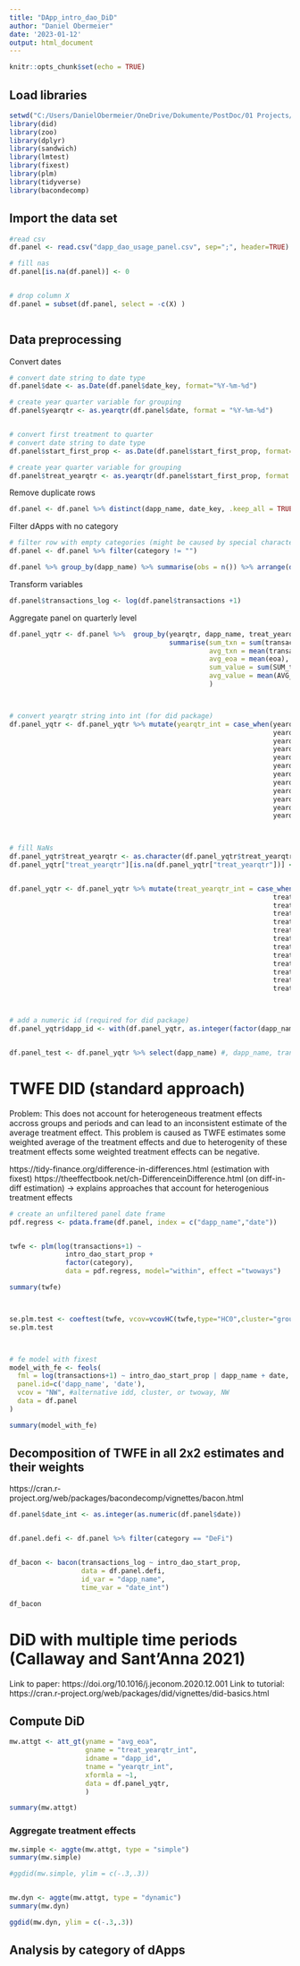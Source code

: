 ```yaml
---
title: "DApp_intro_dao_DiD"
author: "Daniel Obermeier"
date: '2023-01-12'
output: html_document
---
```


```r
knitr::opts_chunk$set(echo = TRUE)
```



## Load libraries
```r


setwd("C:/Users/DanielObermeier/OneDrive/Dokumente/PostDoc/01 Projects/01 Decentralized Governance/Code/DAO research/03_Data_analysis")
library(did)
library(zoo)
library(dplyr)
library(sandwich)
library(lmtest)
library(fixest)
library(plm)
library(tidyverse)
library(bacondecomp)

```


## Import the data set

```r
#read csv
df.panel <- read.csv("dapp_dao_usage_panel.csv", sep=";", header=TRUE)

# fill nas
df.panel[is.na(df.panel)] <- 0


# drop column X 
df.panel = subset(df.panel, select = -c(X) )



```


## Data preprocessing

Convert dates 
```r

# convert date string to date type
df.panel$date <- as.Date(df.panel$date_key, format="%Y-%m-%d")

# create year quarter variable for grouping
df.panel$yearqtr <- as.yearqtr(df.panel$date, format = "%Y-%m-%d")


# convert first treatment to quarter
# convert date string to date type
df.panel$start_first_prop <- as.Date(df.panel$start_first_prop, format="%Y-%m-%d")

# create year quarter variable for grouping
df.panel$treat_yearqtr <- as.yearqtr(df.panel$start_first_prop, format = "%Y-%m-%d")

```


Remove duplicate rows 
```r

df.panel <- df.panel %>% distinct(dapp_name, date_key, .keep_all = TRUE)

```



Filter dApps with no category
```r


# filter row with empty categories (might be caused by special characters)
df.panel <- df.panel %>% filter(category != "")


```

```r

df.panel %>% group_by(dapp_name) %>% summarise(obs = n()) %>% arrange(desc(obs))

```


Transform variables
```r

df.panel$transactions_log <- log(df.panel$transactions +1)

```




Aggregate panel on quarterly level
```r




df.panel_yqtr <- df.panel %>%  group_by(yearqtr, dapp_name, treat_yearqtr, category) %>%
                                        summarise(sum_txn = sum(transactions),
                                                  avg_txn = mean(transactions),
                                                  avg_eoa = mean(eoa),
                                                  sum_value = sum(SUM_txn_value_GWEI),
                                                  avg_value = mean(AVG_txn_value_GWEI),
                                                  )



# convert yearqtr string into int (for did package)
df.panel_yqtr <- df.panel_yqtr %>% mutate(yearqtr_int = case_when(yearqtr == "2020 Q1" ~ 1,
                                                                  yearqtr == "2020 Q2" ~ 2,
                                                                  yearqtr == "2020 Q3" ~ 3,
                                                                  yearqtr == "2020 Q4" ~ 4,
                                                                  yearqtr == "2021 Q1" ~ 5,
                                                                  yearqtr == "2021 Q2" ~ 6,
                                                                  yearqtr == "2021 Q3" ~ 7,
                                                                  yearqtr == "2021 Q4" ~ 8,
                                                                  yearqtr == "2022 Q1" ~ 9,
                                                                  yearqtr == "2022 Q2" ~ 10,
                                                                  yearqtr == "2022 Q3" ~ 11,
                                                                  yearqtr == "2022 Q4" ~ 12))
                                                            


# fill NaNs 
df.panel_yqtr$treat_yearqtr <- as.character(df.panel_yqtr$treat_yearqtr)
df.panel_yqtr["treat_yearqtr"][is.na(df.panel_yqtr["treat_yearqtr"])] <- "empty" # not possible to fill it directly with 0 as case_when requires same type


df.panel_yqtr <- df.panel_yqtr %>% mutate(treat_yearqtr_int = case_when(treat_yearqtr == "empty" ~ 0,
                                                                  treat_yearqtr == "2020 Q1" ~ 1,
                                                                  treat_yearqtr == "2020 Q2" ~ 2,
                                                                  treat_yearqtr == "2020 Q3" ~ 3,
                                                                  treat_yearqtr == "2020 Q4" ~ 4,
                                                                  treat_yearqtr == "2021 Q1" ~ 5,
                                                                  treat_yearqtr == "2021 Q2" ~ 6,
                                                                  treat_yearqtr == "2021 Q3" ~ 7,
                                                                  treat_yearqtr == "2021 Q4" ~ 8,
                                                                  treat_yearqtr == "2022 Q1" ~ 9,
                                                                  treat_yearqtr == "2022 Q2" ~ 10,
                                                                  treat_yearqtr == "2022 Q3" ~ 11,
                                                                  treat_yearqtr == "2022 Q4" ~ 12))



# add a numeric id (required for did package)
df.panel_yqtr$dapp_id <- with(df.panel_yqtr, as.integer(factor(dapp_name, levels = unique(dapp_name))))


df.panel_test <- df.panel_yqtr %>% select(dapp_name) #, dapp_name, transactions, treat_yearqtr_int, category) 

```







# TWFE DID (standard approach)
Problem: This does not account for heterogeneous treatment effects accross groups and periods and can lead to an inconsistent estimate of the average treatment effect. This problem is caused as TWFE estimates some weighted average of the treatment effects and due to heterogenity of these treatment effects some weighted treatment effects can be negative. 


https://tidy-finance.org/difference-in-differences.html (estimation with fixest)
https://theeffectbook.net/ch-DifferenceinDifference.html (on diff-in-diff estimation) -> explains approaches that account for heterogenious treatment effects

```r


# create an unfiltered panel date frame 
pdf.regress <- pdata.frame(df.panel, index = c("dapp_name","date"))



```


```r

twfe <- plm(log(transactions+1) ~ 
              intro_dao_start_prop +
              factor(category),
              data = pdf.regress, model="within", effect ="twoways") 

summary(twfe)



se.plm.test <- coeftest(twfe, vcov=vcovHC(twfe,type="HC0",cluster="group"))
se.plm.test



# fe model with fixest
model_with_fe <- feols(
  fml = log(transactions+1) ~ intro_dao_start_prop | dapp_name + date,
  panel.id=c('dapp_name', 'date'), 
  vcov = "NW", #alternative idd, cluster, or twoway, NW
  data = df.panel
)

summary(model_with_fe)

```



## Decomposition of TWFE in all 2x2 estimates and their weights
https://cran.r-project.org/web/packages/bacondecomp/vignettes/bacon.html
```r



df.panel$date_int <- as.integer(as.numeric(df.panel$date))


df.panel.defi <- df.panel %>% filter(category == "DeFi")


df_bacon <- bacon(transactions_log ~ intro_dao_start_prop,
                  data = df.panel.defi,
                  id_var = "dapp_name",
                  time_var = "date_int")

df_bacon

```




# DiD with multiple time periods (Callaway and Sant'Anna 2021)

Link to paper: https://doi.org/10.1016/j.jeconom.2020.12.001
Link to tutorial: https://cran.r-project.org/web/packages/did/vignettes/did-basics.html



## Compute DiD

```r

mw.attgt <- att_gt(yname = "avg_eoa",
                   gname = "treat_yearqtr_int",
                   idname = "dapp_id",
                   tname = "yearqtr_int",
                   xformla = ~1,
                   data = df.panel_yqtr,
                   )

summary(mw.attgt)

```


### Aggregate treatment effects

```r

mw.simple <- aggte(mw.attgt, type = "simple")
summary(mw.simple)

#ggdid(mw.simple, ylim = c(-.3,.3))


mw.dyn <- aggte(mw.attgt, type = "dynamic")
summary(mw.dyn)

ggdid(mw.dyn, ylim = c(-.3,.3))


```


## Analysis by category of dApps

```r

```

